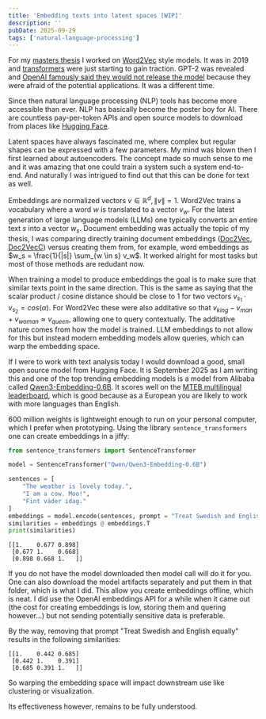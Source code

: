 ```yaml
---
title: 'Embedding texts into latent spaces [WIP]'
description: ''
pubDate: 2025-09-29
tags: ['natural-language-processing']
---
```


For my [masters thesis](https://www.diva-portal.org/smash/record.jsf?pid=diva2%3A1323994&dswid=3705) I worked on [Word2Vec](https://arxiv.org/pdf/1301.3781) style models. 
It was in 2019 and [transformers](https://arxiv.org/pdf/1706.03762) were just starting to gain traction.
GPT-2 was revealed and [OpenAI famously said they would not release the model](https://www.youtube.com/watch?v=AJxLtdur5fc) because they were afraid of the potential applications.
It was a different time.

Since then natural language processing (NLP) tools has become more accessible than ever.
NLP has basically become the poster boy for AI. 
There are countless pay-per-token APIs and open source models to download from places like [Hugging Face](https://huggingface.co/models).

Latent spaces have always fascinated me, where complex but regular shapes can be expressed with a few parameters.
My mind was blown then I first learned about autoencoders.
The concept made so much sense to me and it was amazing that one could train a system such a system end-to-end.
And naturally I was intrigued to find out that this can be done for text as well.

Embeddings are normalized vectors $v \in \mathbb{R}^d, \|v\| = 1$.
Word2Vec trains a vocabulary where a word $w$ is translated to a vector $v_w$.
For the latest generation of large language models (LLMs) one typically converts an entire text $s$ into a vector $w_s$.
Document embedding was actually the topic of my thesis, 
I was comparing directly training document embeddings 
([Doc2Vec](https://arxiv.org/pdf/1405.4053), [Doc2VecC](https://arxiv.org/pdf/1707.02377))
versus creating them from, for example, word embeddings as $w_s = \frac{1}{|s|} \sum_{w \in s} v_w$.
It worked alright for most tasks but most of those methods are redudant now.

When training a model to produce embeddings the goal is to make sure that similar texts point in the same direction.
This is the same as saying that the scalar product / cosine distance should be close to 1 for two vectors $v_{s_1} \cdot v_{s_2} = cos(\alpha)$.
For Word2Vec these were also additative so that $v_{king} - v_{man} + v_{woman} \approx v_{queen}$, allowing one to query contextually.
The additative nature comes from how the model is trained. 
LLM embeddings to not allow for this but instead modern embedding models allow queries, which can warp the embedding space.

If I were to work with text analysis today I would download a good, small open source model from Hugging Face.
It is September 2025 as I am writing this and one of the top trending embedding models is a model from Alibaba called [Qwen3-Embedding-0.6B](https://huggingface.co/Qwen/Qwen3-Embedding-0.6B).
It scores well on the [MTEB multilingual leaderboard](https://huggingface.co/spaces/mteb/leaderboard), which is good because as a European you are likely to work with more languages than English.

600 million weights is lightweight enough to run on your personal computer, which I prefer when prototyping.
Using the library `sentence_transformers` one can create embeddings in a jiffy:
```python
from sentence_transformers import SentenceTransformer

model = SentenceTransformer("Qwen/Qwen3-Embedding-0.6B")

sentences = [
    "The weather is lovely today.",
    "I am a cow. Moo!",
    "Fint väder idag."
]
embeddings = model.encode(sentences, prompt = "Treat Swedish and English equally")
similarities = embeddings @ embeddings.T
print(similarities)
```
```
[[1.    0.677 0.898]
 [0.677 1.    0.668]
 [0.898 0.668 1.   ]]
```
If you do not have the model downloaded then model call will do it for you.
One can also download the model artifacts separately and put them in that folder, which is what I did.
This allow you create embeddings offline, which is neat.
I did use the OpenAI embeddings API for a while when it came out (the cost for creating embeddings is low, storing them and quering however...) but not sending potentially sensitive data is preferable.

By the way, removing that prompt "Treat Swedish and English equally" results in the following similarities:
```
[[1.    0.442 0.685]
 [0.442 1.    0.391]
 [0.685 0.391 1.   ]]
```
So warping the embedding space will impact downstream use like clustering or visualization.

Its effectiveness however, remains to be fully understood.
